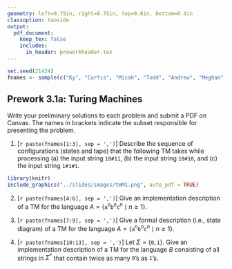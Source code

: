 ```yaml
---
geometry: left=0.75in, right=0.75in, top=0.8in, bottom=0.4in
classoption: twoside
output: 
  pdf_document:
    keep_tex: false
    includes:
      in_header: preworkheader.tex
---
```


```r
set.seed(21424)
fnames <- sample(c("Ky", "Curtis", "Micah", "Todd", "Andrew", "Meghan", "Allie", "David", "Connor", "Levi", "Ben", "Grace", "Joshua"))
```

## Prework 3.1a: Turing Machines

Write your preliminary solutions to each problem and submit a PDF on Canvas. The names in brackets indicate the subset responsible for presenting the problem.

1. [`r paste(fnames[1:3], sep = ',')`]  Describe the sequence of configurations (states and tape) that the following TM takes while processing (a) the input string $\mathtt{10\#11}$, (b) the input string $\mathtt{10\#10}$, and (c) the input string $\mathtt{1\#1\#1}$.

```r
library(knitr)
include_graphics("../slides/images/tmM1.png", auto_pdf = TRUE)
```

2. [`r paste(fnames[4:6], sep = ',')`] Give an implementation description of a TM for the language $A = \{\mathtt{a}^n\mathtt{b}^n\mathtt{c}^n \mid n\geq 1\}$.

3. [`r paste(fnames[7:9], sep = ',')`] Give a formal description (i.e., state diagram) of a TM for the language $A = \{\mathtt{a}^n\mathtt{b}^n\mathtt{c}^n \mid n\geq 1\}$.

4. [`r paste(fnames[10:13], sep = ',')`] Let $\Sigma = \{\mathtt{0}, \mathtt{1}\}$. Give an implementation description of a TM for the language $B$ consisting of all strings in $\Sigma^*$ that contain twice as many $\mathtt{0}$'s as $\mathtt{1}$'s.

\medskip
\mbox{}\xrfill[2pt]{1pt}\textsc{\small begin your solutions below this line}\xrfill[2pt]{1pt}\mbox{}

    